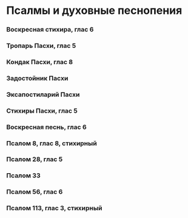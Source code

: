
# Псалмы и духовные песнопения

### Воскресная стихира, глас 6

<MdxLoader src="Shared/EasterStihira" />

### Тропарь Пасхи, глас 5

<MdxLoader src="Shared/EasterTroparion" />

### Кондак Пасхи, глас 8

<MdxLoader src="Shared/EasterKondak" />

### Задостойник Пасхи

<MdxLoader src="Shared/EasterZadostoynik" />

### Эксапостиларий Пасхи

<MdxLoader src="Shared/EasterExapostilariy" />

### Стихиры Пасхи, глас 5

<MdxLoader src="Shared/EasterStihiri" />

### Воскресная песнь, глас 6

<MdxLoader src="Shared/VoskresnayaPesn" />

### Псалом 8, глас 8, стихирный

<MdxLoader src="Shared/Psalm8" />

### Псалом 28, глас 5

<MdxLoader src="Shared/Psalm28sokr" />

### Псалом 33

<MdxLoader src="Shared/Psalm33" />

### Псалом 56, глас 6

<MdxLoader src="Shared/Psalm56sokr" />

### Псалом 113, глас 3, стихирный

<MdxLoader src="Shared/Psalm113sokr" />
